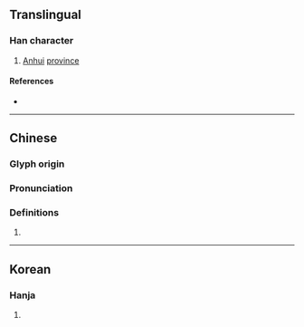 {{character info/new}}
==Translingual==

===Han character===
{{Han char|rn=72|rad=日|as=07|sn=11|four=63011|canj=AJMU|ids=⿰日完}}

# [[Anhui]] [[province]]

====References====
* {{Han ref|kx=0496.080|dkj=13957|dj=0862.120|hdz=21514.080|uh=6665|ud=26213|bh=D5A9|bd=54697}}

----

==Chinese==
{{zh-forms}}

===Glyph origin===
{{Han etym}}

===Pronunciation===
{{zh-pron
|m=hàn
|c=wun5
|mc=y
|oc=y
|ma=
|cat=pn
}}

===Definitions===
{{zh-hanzi}}

# {{rfdef|lang=zh}}

----

==Korean==

===Hanja===
{{ko-hanja|hangeul=환|eumhun=|rv=hwan|mr=hwan|y=hwan}}

# {{defn|lang=ko|sort=日07}}
